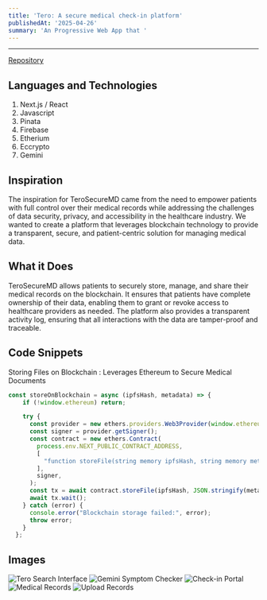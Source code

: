 ```yaml
---
title: 'Tero: A secure medical check-in platform'
publishedAt: '2025-04-26'
summary: 'An Progressive Web App that '
---
```

[Repository]:https://github.com/TheOfficialBarn/tero
---

[Repository]

## Languages and Technologies

1. Next.js / React
2. Javascript
3. Pinata
4. Firebase
5. Etherium
6. Eccrypto
7. Gemini

## Inspiration

The inspiration for TeroSecureMD came from the need to empower patients with full control over their medical records while addressing the challenges of data security, privacy, and accessibility in the healthcare industry. We wanted to create a platform that leverages blockchain technology to provide a transparent, secure, and patient-centric solution for managing medical data.

## What it Does

TeroSecureMD allows patients to securely store, manage, and share their medical records on the blockchain. It ensures that patients have complete ownership of their data, enabling them to grant or revoke access to healthcare providers as needed. The platform also provides a transparent activity log, ensuring that all interactions with the data are tamper-proof and traceable.

## Code Snippets

Storing Files on Blockchain
    : Leverages Ethereum to Secure Medical Documents
```Javascript
const storeOnBlockchain = async (ipfsHash, metadata) => {
    if (!window.ethereum) return;

    try {
      const provider = new ethers.providers.Web3Provider(window.ethereum);
      const signer = provider.getSigner();
      const contract = new ethers.Contract(
        process.env.NEXT_PUBLIC_CONTRACT_ADDRESS,
        [
          "function storeFile(string memory ipfsHash, string memory metadata) public",
        ],
        signer,
      );
      const tx = await contract.storeFile(ipfsHash, JSON.stringify(metadata));
      await tx.wait();
    } catch (error) {
      console.error("Blockchain storage failed:", error);
      throw error;
    }
  };
```

## Images

![Tero Search Interface](https://d112y698adiu2z.cloudfront.net/photos/production/software_photos/003/357/562/datas/original.png "Home")
![Gemini Symptom Checker](https://d112y698adiu2z.cloudfront.net/photos/production/software_photos/003/357/560/datas/original.png "AI Chatbot")
![Check-in Portal](https://d112y698adiu2z.cloudfront.net/photos/production/software_photos/003/357/663/datas/original.png "Check-in portal")
![Medical Records](https://d112y698adiu2z.cloudfront.net/photos/production/software_photos/003/357/558/datas/original.png "Records")
![Upload Records](https://d112y698adiu2z.cloudfront.net/photos/production/software_photos/003/357/561/datas/original.png "Upload")
